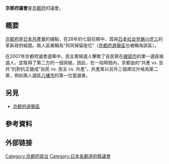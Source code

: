 {{Multiple issues|
{{Expand language|1=ja|time=2021-02-16T04:24:21+00:00}}
{{Unreferenced|time=2021-02-16T04:24:21+00:00}}
}}
'''京都府議會'''是[[京都府|京都府]]的議會。
== 概要 ==
[[京都府|京都府]]是[[日本共產黨|日本共產黨]]的據點，在28年的七屆任期中，其與[[日本社会党|日本社会党]][[蜷川虎三|蜷川虎三]]的革新政府結盟。兩人區被稱為“共同保留座位”（[[京都府選舉區|京都府選舉區]]也被稱為該區）。

在2007年京都府議會選舉中，民主黨候選人擊敗了自民黨在[[綾部市|綾部市]]的單一選區候選人，並取得了第二方的一個突破。因此，在一段時間內，京都由的“共產 vs. 反共”的對抗正變成“自民 vs. 民主 vs. 共產”。共產黨以另外三個席位升格為第二黨，例如兩人選區[[八幡市|八幡市]]的第一位當選者。

== 另見 ==
* [[京都府選舉區|京都府選舉區]]
== 參考資料 ==
{{reflist}}
== 外部链接 ==
{{日本都道府縣別|{{tsl|ja|日本の地方議会|日本地方議會|日本各都道府縣議会}}|議會|state = collapsed}}
[[Category:京都府政治|Category:京都府政治]]
[[Category:日本各都道府縣議會|Category:日本各都道府縣議會]]